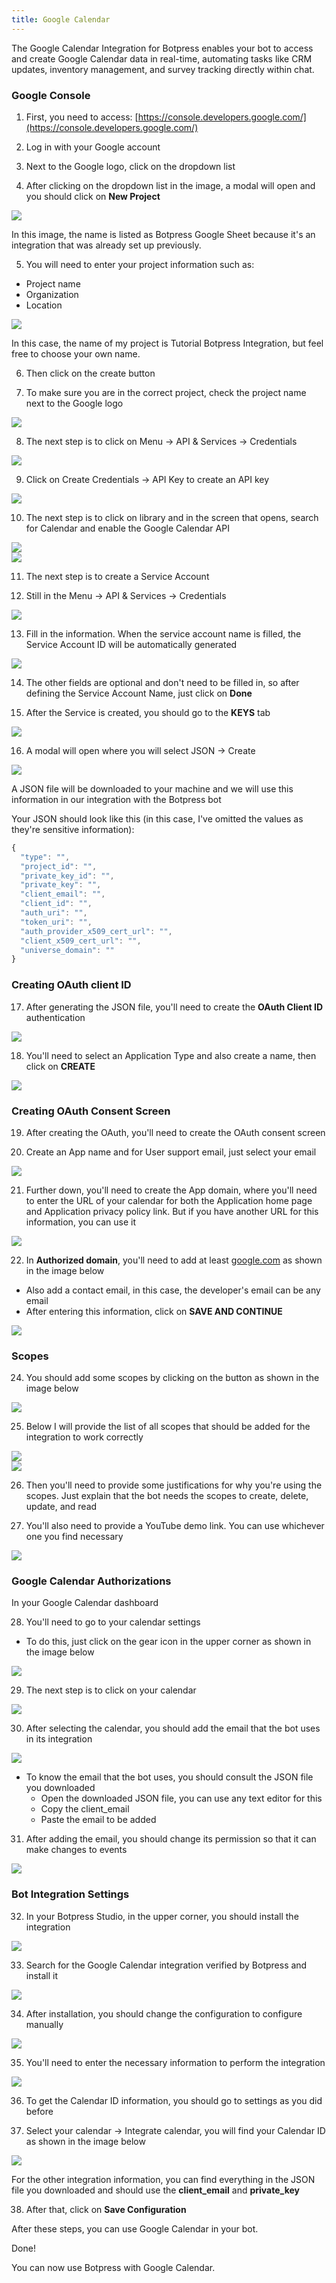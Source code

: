 ```yaml
---
title: Google Calendar
---
```



The Google Calendar Integration for Botpress enables your bot to access and create Google Calendar data in real-time, automating tasks like CRM updates, inventory management, and survey tracking directly within chat.

### Google Console

1. First, you need to access: [https://console.developers.google.com/](https://console.developers.google.com/)

2. Log in with your Google account

3. Next to the Google logo, click on the dropdown list

4. After clicking on the dropdown list in the image, a modal will open and you should click on **New Project**

<img src="./assets/google-cloud-calendar-dropdown.png" />

In this image, the name is listed as Botpress Google Sheet because it's an integration that was already set up previously.

5. You will need to enter your project information such as:

* Project name
* Organization
* Location

<img src="./assets/google-cloud-calendar-new-project.png" />

In this case, the name of my project is Tutorial Botpress Integration, but feel free to choose your own name.

6. Then click on the create button

7. To make sure you are in the correct project, check the project name next to the Google logo

<img src="./assets/google-cloud-calendar-project-dropdown.png" />

8. The next step is to click on Menu → API & Services → Credentials

<img src="./assets/google-cloud-calendar-api-services.png" />

9. Click on Create Credentials → API Key to create an API key

<img src="./assets/google-cloud-calendar-api-key.png" />

10. The next step is to click on library and in the screen that opens, search for Calendar and enable the Google Calendar API

<img src="./assets/google-cloud-calendar-library.png" />

<br />

<img src="./assets/google-cloud-calendar-enable-api.png" />

11. The next step is to create a Service Account

12. Still in the Menu → API & Services → Credentials

<img src="./assets/google-cloud-calendar-service-account.png" />

13. Fill in the information. When the service account name is filled, the Service Account ID will be automatically generated

<img src="./assets/google-cloud-calendar-service-account-details.png" />

14. The other fields are optional and don't need to be filled in, so after defining the Service Account Name, just click on **Done**

15. After the Service is created, you should go to the **KEYS** tab

<img src="./assets/google-cloud-calendar-create-key.png" />

16. A modal will open where you will select JSON → Create

<img src="./assets/google-cloud-calendar-json-private-key.png" />

A JSON file will be downloaded to your machine and we will use this information in our integration with the Botpress bot

Your JSON should look like this (in this case, I've omitted the values as they're sensitive information):

```jsx
{
  "type": "",
  "project_id": "",
  "private_key_id": "",
  "private_key": "",
  "client_email": "",
  "client_id": "",
  "auth_uri": "",
  "token_uri": "",
  "auth_provider_x509_cert_url": "",
  "client_x509_cert_url": "",
  "universe_domain": ""
}
```

### Creating OAuth client ID

17. After generating the JSON file, you'll need to create the **OAuth Client ID** authentication

<img src="./assets/google-cloud-calendar-oauth-client.png" />

18. You'll need to select an Application Type and also create a name, then click on **CREATE**

<img src="./assets/google-cloud-calendar-oauth-client-details.png" />

### Creating OAuth Consent Screen

19. After creating the OAuth, you'll need to create the OAuth consent screen

20. Create an App name and for User support email, just select your email

<img src="./assets/google-cloud-calendar-consent-screen.png" />

21. Further down, you'll need to create the App domain, where you'll need to enter the URL of your calendar for both the Application home page and Application privacy policy link. But if you have another URL for this information, you can use it

<img src="./assets/google-cloud-calendar-app-info.png" />

22. In **Authorized domain**, you'll need to add at least [google.com](http://google.com) as shown in the image below

* Also add a contact email, in this case, the developer's email can be any email
* After entering this information, click on **SAVE AND CONTINUE**

<img src="./assets/google-cloud-calendar-authorized-domains.png" />

### Scopes

24. You should add some scopes by clicking on the button as shown in the image below

<img src="./assets/google-cloud-calendar-scopes.png" />

25. Below I will provide the list of all scopes that should be added for the integration to work correctly

<img src="./assets/google-cloud-calendar-required-scopes.png" />

<br />

<img src="./assets/google-cloud-calendar-required-scopes-2.png" />

26. Then you'll need to provide some justifications for why you're using the scopes. Just explain that the bot needs the scopes to create, delete, update, and read

27. You'll also need to provide a YouTube demo link. You can use whichever one you find necessary

<img src="./assets/google-cloud-calendar-youtube-demo.png" />

### Google Calendar Authorizations

In your Google Calendar dashboard

28. You'll need to go to your calendar settings

* To do this, just click on the gear icon in the upper corner as shown in the image below

<img src="./assets/google-calendar-settings.png" />

29. The next step is to click on your calendar

<img src="./assets/google-calendar-settings-for-my-calendar.png" />

30. After selecting the calendar, you should add the email that the bot uses in its integration

<img src="./assets/google-calendar-add-people-groups.png" />

* To know the email that the bot uses, you should consult the JSON file you downloaded
  * Open the downloaded JSON file, you can use any text editor for this
  * Copy the client\_email
  * Paste the email to be added

31. After adding the email, you should change its permission so that it can make changes to events

<img src="./assets/google-calendar-manage-sharing.png" />

### Bot Integration Settings

32. In your Botpress Studio, in the upper corner, you should install the integration

<img src="./assets/google-calendar-explore-hub.png" />

33. Search for the Google Calendar integration verified by Botpress and install it

<img src="./assets/google-calendar-bp-hub.png" />

34. After installation, you should change the configuration to configure manually

<img src="./assets/google-calendar-integration-configuration.png" />

35. You'll need to enter the necessary information to perform the integration

<img src="./assets/google-calendar-integration-manual-configuration.png.png" />

36. To get the Calendar ID information, you should go to settings as you did before

37. Select your calendar → Integrate calendar, you will find your Calendar ID as shown in the image below

<img src="./assets/google-calendar-id.png" />

For the other integration information, you can find everything in the JSON file you downloaded and should use the **client\_email** and **private\_key**

38. After that, click on **Save Configuration**

After these steps, you can use Google Calendar in your bot.

<Check>
Done!

You can now use Botpress with Google Calendar.
</Check>
